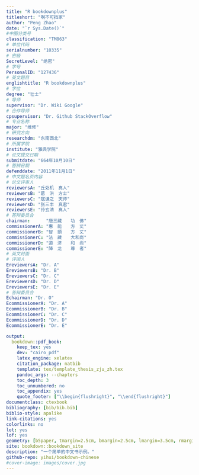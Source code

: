 ```yaml
--- 
title: "R bookdownplus"
titleshort: "啊不可挡家"
author: "Peng Zhao"
date: "`r Sys.Date()`"
#中图分类号
classification: "TM863"
# 单位代码
serialnumber: "10335"
# 密级
SecretLevel: "绝密"
# 学号
PersonalID: "127436"
# 英文题目
englishtitle: "R bookdownplus"
# 学位
degree: "壮士"
# 导师
supervisor: "Dr. Wiki Google"
# 合作导师
cpsupervisor: "Dr. Github StackOverflow"
# 专业名称
major: "维修"
# 研究方向
researchdm: "东南西北"
# 所属学院
institute: "雅典学院"
# 论文提交日期
submitdate: "664年10月10日"
# 答辨日期
defenddate: "2011年11月1日"
# 中文题名页内容
# 论文评审人
reviewersA: "丘处机　真人"
reviewersB: "葛　洪　方士"
reviewersC: "寇谦之　天师"
reviewersD: "张三丰　真君"
reviewersE: "孙玄清　真人"
# 答辩委员会
chairman:      "唐三藏　　功　佛"
commissionerA: "惠　能　　方　丈"
commissionerB: "智　顗　　方　丈"
commissionerC: "法　藏　　大和尚"
commissionerD: "道　济　　和　尚"
commissionerE: "降　龙　　尊　者"
# 英文封面
# 评阅人
EreviewersA: "Dr. A"
EreviewersB: "Dr. B"
EreviewersC: "Dr. C"
EreviewersD: "Dr. D"
EreviewersE: "Dr. E"
# 答辩委员会
Echairman: "Dr. O"
EcommissionerA: "Dr. A"
EcommissionerB: "Dr. B"
EcommissionerC: "Dr. C"
EcommissionerD: "Dr. D"
EcommissionerE: "Dr. E"

output:
  bookdown::pdf_book:
    keep_tex: yes
    dev: "cairo_pdf"
    latex_engine: xelatex
    citation_package: natbib
    template: tex/template_thesis_zju_zh.tex
    pandoc_args: --chapters
    toc_depth: 3
    toc_unnumbered: no
    toc_appendix: yes
    quote_footer: ["\\begin{flushright}", "\\end{flushright}"]
documentclass: ctexbook
bibliography: [bib/bib.bib]
biblio-style: apalike
link-citations: yes
colorlinks: no
lot: yes
lof: yes
geometry: [b5paper, tmargin=2.5cm, bmargin=2.5cm, lmargin=3.5cm, rmargin=2.5cm]
site: bookdown::bookdown_site
description: "一个简单的中文书示例。"
github-repo: yihui/bookdown-chinese
#cover-image: images/cover.jpg
---
```



